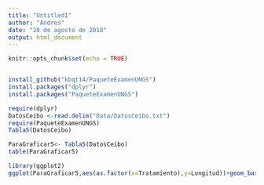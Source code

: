 ```yaml
---
title: "Untitled1"
author: "Andres"
date: "28 de agosto de 2018"
output: html_document
---
```


```r
knitr::opts_chunk$set(echo = TRUE)


install_github("kbqt14/PaqueteExamenUNGS")
install.packages("dplyr")
install.packages("PaqueteExamenUNGS")

require(dplyr)
DatosCeibo <-read.delim("Data/DatosCeibo.txt")
require(PaqueteExamenUNGS)
Tabla5(DatosCeibo)

ParaGraficar5<- Tabla5(DatosCeibo)
table(ParaGraficar5)

library(ggplot2)
ggplot(ParaGraficar5,aes(as.factor(x=Tratamiento),y=Longitud))+geom_bar(stat="identity",width = 0.8)+scale_x_discrete(breaks=c("0","5","10","50","70","100","200","300","400","500"))+  scale_x_discrete(expand = expand_scale(add = 2))

  
  
```

